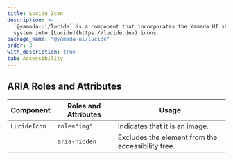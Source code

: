 ```yaml
---
title: Lucide Icon
description: >-
  `@yamada-ui/lucide` is a component that incorporates the Yamada UI style
  system into [Lucide](https://lucide.dev) icons.
package_name: "@yamada-ui/lucide"
order: 3
with_description: true
tab: Accessibility
---
```


## ARIA Roles and Attributes

| Component    | Roles and Attributes | Usage                                             |
| ------------ | -------------------- | ------------------------------------------------- |
| `LucideIcon` | `role="img"`         | Indicates that it is an image.                    |
|              | `aria-hidden`        | Excludes the element from the accessibility tree. |
